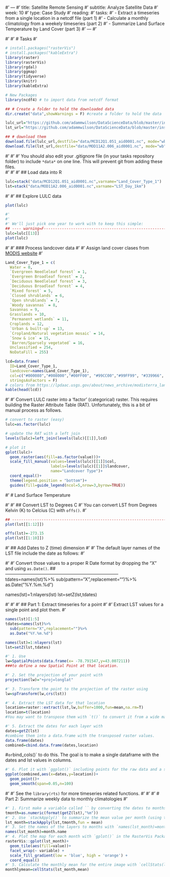 #' ---
#' title: Satellite Remote Sensing
#' subtitle: Analyze Satellite Data
#' week: 10
#' type: Case Study
#' reading:
#' tasks:
#'    - Extract a timeseries from a single location in a netcdf file (part 1)
#'    - Calculate a monthly climatology from a weekely timeseries (part 2)
#'    - Summarize Land Surface Temperature by Land Cover (part 3)
#' ---
#' 


#' 
#' # Tasks
#' 
```r

# install.packages("rasterVis")
# install.packages("kableExtra")
library(raster)
library(rasterVis)
library(rgdal)
library(ggmap)
library(tidyverse)
library(knitr)
library(kableExtra)

```

```r
# New Packages
library(ncdf4) # to import data from netcdf format

## # Create a folder to hold the downloaded data
dir.create("data",showWarnings = F) #create a folder to hold the data

lulc_url="https://github.com/adammwilson/DataScienceData/blob/master/inst/extdata/appeears/MCD12Q1.051_aid0001.nc?raw=true"
lst_url="https://github.com/adammwilson/DataScienceData/blob/master/inst/extdata/appeears/MOD11A2.006_aid0001.nc?raw=true"

## # download them
download.file(lulc_url,destfile="data/MCD12Q1.051_aid0001.nc", mode="wb")
download.file(lst_url,destfile="data/MOD11A2.006_aid0001.nc", mode="wb")


```
#' 
#' 
#' You should also edit your .gitignore file (in your tasks repository folder) to include `*data*` on one line. This will prevent git from adding these files.  
#' 
#' 
#' ## Load data into R
```r
lulc=stack("data/MCD12Q1.051_aid0001.nc",varname="Land_Cover_Type_1")
lst=stack("data/MOD11A2.006_aid0001.nc",varname="LST_Day_1km")

```

#' 
#' ## Explore LULC data
```r
plot(lulc)

#'  
#' 
#' We'll just pick one year to work with to keep this simple:
## ---- warning=F---------------------------------------------------------------
lulc=lulc[[13]]
plot(lulc)
```

#' 
#' ### Process landcover data
#' 
#' Assign land cover clases from [MODIS website](https://lpdaac.usgs.gov/dataset_discovery/modis/modis_products_table/mcd12q1)
#' 
```r
Land_Cover_Type_1 = c(
  Water = 0, 
  `Evergreen Needleleaf forest` = 1, 
  `Evergreen Broadleaf forest` = 2,
  `Deciduous Needleleaf forest` = 3, 
  `Deciduous Broadleaf forest` = 4,
  `Mixed forest` = 5, 
  `Closed shrublands` = 6,
  `Open shrublands` = 7,
  `Woody savannas` = 8, 
  Savannas = 9,
  Grasslands = 10,
  `Permanent wetlands` = 11, 
  Croplands = 12,
  `Urban & built-up` = 13,
  `Cropland/Natural vegetation mosaic` = 14, 
  `Snow & ice` = 15,
  `Barren/Sparsely vegetated` = 16, 
  Unclassified = 254,
  NoDataFill = 255)

lcd=data.frame(
  ID=Land_Cover_Type_1,
  landcover=names(Land_Cover_Type_1),
  col=c("#000080","#008000","#00FF00", "#99CC00","#99FF99", "#339966", "#993366", "#FFCC99", "#CCFFCC", "#FFCC00", "#FF9900", "#006699", "#FFFF00", "#FF0000", "#999966", "#FFFFFF", "#808080", "#000000", "#000000"),
  stringsAsFactors = F)
# colors from https://lpdaac.usgs.gov/about/news_archive/modisterra_land_cover_types_yearly_l3_global_005deg_cmg_mod12c1
kable(head(lcd))

```
#' 
#' Convert LULC raster into a 'factor' (categorical) raster.  This requires building the Raster Attribute Table (RAT).  Unfortunately, this is a bit of manual process as follows.

```r
# convert to raster (easy)
lulc=as.factor(lulc)

# update the RAT with a left join
levels(lulc)=left_join(levels(lulc)[[1]],lcd)

# plot it
gplot(lulc)+
  geom_raster(aes(fill=as.factor(value)))+
  scale_fill_manual(values=levels(lulc)[[1]]$col,
                    labels=levels(lulc)[[1]]$landcover,
                    name="Landcover Type")+
  coord_equal()+
  theme(legend.position = "bottom")+
  guides(fill=guide_legend(ncol=5,nrow=3,byrow=TRUE))
```
 
#' # Land Surface Temperature

#' 
#' ## Convert LST to Degrees C 
#' You can convert LST from Degrees Kelvin (K) to Celcius (C) with `offs()`.
#' 
```r
## -----------------------------------------------------------------------------
plot(lst[[1:12]])

offs(lst)=-273.15
plot(lst[[1:10]])
```


#' ## Add Dates to Z (time) dimension
#' 
#' The default layer names of the LST file include the date as follows:
#' 

#' 
#' Convert those values to a proper R Date format by dropping the "X" and using `as.Date()`.
## -----------------------------------------------------------------------------
tdates=names(lst)%>%
  sub(pattern="X",replacement="")%>%
  as.Date("%Y.%m.%d")

names(lst)=1:nlayers(lst)
lst=setZ(lst,tdates)

#' 
#' 
#' ## Part 1: Extract timeseries for a point
#' 
#' Extract LST values for a single point and plot them.
#' 

```r
names(lst)[1:5]
tdates=names(lst)%>%
  sub(pattern="X",replacement="")%>%
  as.Date("%Y.%m.%d")

names(lst)=1:nlayers(lst)
lst=setZ(lst,tdates)
```

```r

#' 1. Use 
lw=SpatialPoints(data.frame(x= -78.791547,y=43.007211))
###to define a new Spatial Point at that location.

#' 2. Set the projection of your point with 
projection(lw)="+proj=longlat"

#' 3. Transform the point to the projection of the raster using 
lw=spTransform(lw,crs(lst))

#' 4. Extract the LST data for that location 
location=raster::extract(lst,lw,buffer=1000,fun=mean,na.rm=T)
location=t(location)
#You may want to transpose them with `t()` to convert it from a wide matrix to long vector.
```
```r
#' 5. Extract the dates for each layer with 
dates=getZ(lst)
#combine them into a data.frame with the transposed raster values.  
data.frame(dates)
combined=cbind.data.frame(dates,location)
```

#` or `bind_cols()` to do this. The goal is to make a single dataframe with the dates and lst values in columns.

```r
#' 6. Plot it with `ggplot()` including points for the raw data and a smooth version as a line.  You will probably want to adjust both `span` and `n` in `geom_smooth`.
ggplot(combined,aes(x=dates,y=location))+
  geom_point()+
  geom_smooth(span=0.05,n=100)
```

#' 
#' See the `library(rts)` for more timeseries related functions.
#' 
#' 
#' # Part 2: Summarize weekly data to monthly climatologies
#' 
```r
#' 1. First make a variable called `` by converting the dates to months using
tmonth=as.numeric(format(getZ(lst),"%m"))
#' 2. Use `stackApply()` to summarize the mean value per month (using the `tmonth` variable you just created) and save the results as `lst_month`.
lst_month=stackApply(lst,tmonth,fun = mean)
#' 3. Set the names of the layers to months with `names(lst_month)=month.name`
names(lst_month)=month.name
#' 4. Plot the map for each month with `gplot()` in the RasterVis Package.
rasterVis::gplot(lst_month)+
  geom_tile(aes(fill=value))+
  facet_wrap(~ variable) +
  scale_fill_gradient(low = 'blue', high = 'orange') +
  coord_equal()
#' 5. Calculate the monthly mean for the entire image with `cellStats(lst_month,mean)`
monthlymean=cellStats(lst_month,mean)

```

